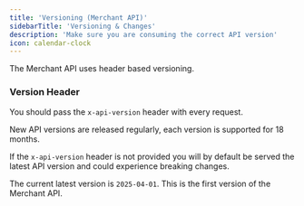 ```yaml
---
title: 'Versioning (Merchant API)'
sidebarTitle: 'Versioning & Changes'
description: 'Make sure you are consuming the correct API version'
icon: calendar-clock
---
```


The Merchant API uses header based versioning.

### Version Header

You should pass the `x-api-version` header with every request.

New API versions are released regularly, each version is supported for 18 months.

If the `x-api-version` header is not provided you will by default be served the latest API version and could
experience breaking changes.

The current latest version is `2025-04-01`. This is the first version of the Merchant API.


